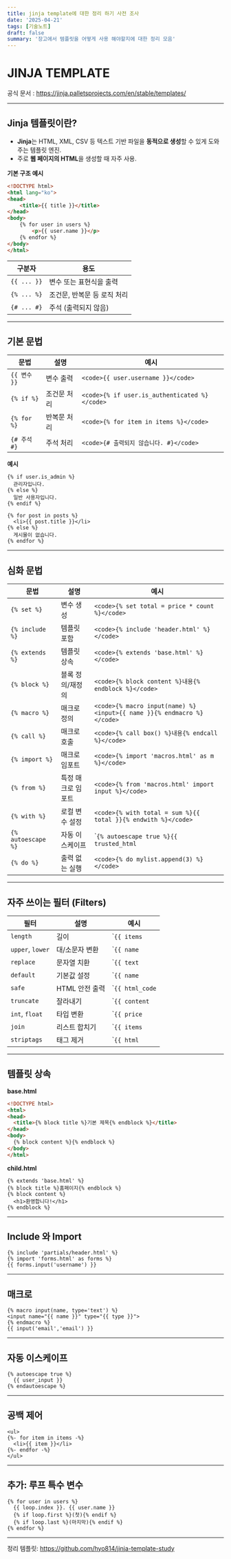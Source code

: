 ```yaml
---
title: jinja template에 대한 정리 하기 사전 조사
date: '2025-04-21'
tags: [기술노트]
draft: false
summary: '장고에서 템플릿을 어떻게 사용 해야할지에 대한 정리 모음'
---
```


# JINJA TEMPLATE

공식 문서 : https://jinja.palletsprojects.com/en/stable/templates/

---

## Jinja 템플릿이란?

- **Jinja**는 HTML, XML, CSV 등 텍스트 기반 파일을 **동적으로 생성**할 수 있게 도와주는 템플릿 엔진.
- 주로 **웹 페이지의 HTML**을 생성할 때 자주 사용.

**기본 구조 예시**

```html
<!DOCTYPE html>
<html lang="ko">
<head>
    <title>{{ title }}</title>
</head>
<body>
    {% for user in users %}
        <p>{{ user.name }}</p>
    {% endfor %}
</body>
</html>
```

| 구분자                  | 용도                         |
| ----------------------- | ---------------------------- |
| `{{ ... }}`             | 변수 또는 표현식을 출력      |
| `{% ... %}`             | 조건문, 반복문 등 로직 처리  |
| `{# ... #}`             | 주석 (출력되지 않음)         |

---

## **기본 문법**

| 문법           | 설명           | 예시                             |
| -------------- | -------------- | -------------------------------- |
| `{{ 변수 }}`   | 변수 출력      | `<code>{{ user.username }}</code>` |
| `{% if %}`     | 조건문 처리    | `<code>{% if user.is_authenticated %}</code>` |
| `{% for %}`    | 반복문 처리    | `<code>{% for item in items %}</code>` |
| `{# 주석 #}`   | 주석 처리      | `<code>{# 출력되지 않습니다. #}</code>` |

**예시**

```jinja
{% if user.is_admin %}
  관리자입니다.
{% else %}
  일반 사용자입니다.
{% endif %}
```

```jinja
{% for post in posts %}
  <li>{{ post.title }}</li>
{% else %}
  게시물이 없습니다.
{% endfor %}
```

---

## **심화 문법**

| 문법             | 설명               | 예시                                           |
| ---------------- | ------------------ | ---------------------------------------------- |
| `{% set %}`      | 변수 생성          | `<code>{% set total = price * count %}</code>` |
| `{% include %}`  | 템플릿 포함        | `<code>{% include 'header.html' %}</code>`     |
| `{% extends %}`  | 템플릿 상속        | `<code>{% extends 'base.html' %}</code>`       |
| `{% block %}`    | 블록 정의/재정의   | `<code>{% block content %}내용{% endblock %}</code>` |
| `{% macro %}`    | 매크로 정의        | `<code>{% macro input(name) %}<input>{{ name }}{% endmacro %}</code>` |
| `{% call %}`     | 매크로 호출        | `<code>{% call box() %}내용{% endcall %}</code>` |
| `{% import %}`   | 매크로 임포트      | `<code>{% import 'macros.html' as m %}</code>` |
| `{% from %}`     | 특정 매크로 임포트 | `<code>{% from 'macros.html' import input %}</code>` |
| `{% with %}`     | 로컬 변수 설정     | `<code>{% with total = sum %}{{ total }}{% endwith %}</code>` |
| `{% autoescape %}` | 자동 이스케이프  | `<code>{% autoescape true %}{{ trusted_html|safe }}{% endautoescape %}</code>` |
| `{% do %}`       | 출력 없는 실행     | `<code>{% do mylist.append(3) %}</code>`      |

---

## **자주 쓰이는 필터 (Filters)**

| 필터             | 설명               | 예시                               |
| ---------------- | ------------------ | ---------------------------------- |
| `length`         | 길이              | `<code>{{ items|length }}</code>`   |
| `upper`, `lower` | 대/소문자 변환    | `<code>{{ name|upper }}</code>`     |
| `replace`        | 문자열 치환        | `<code>{{ text|replace('old','new') }}</code>` |
| `default`        | 기본값 설정       | `<code>{{ name|default('이름 없음') }}</code>` |
| `safe`           | HTML 안전 출력    | `<code>{{ html_code|safe }}</code>`  |
| `truncate`       | 잘라내기          | `<code>{{ content|truncate(30) }}</code>` |
| `int`, `float`   | 타입 변환         | `<code>{{ price|float }}</code>`     |
| `join`           | 리스트 합치기     | `<code>{{ items|join(', ') }}</code>`|
| `striptags`      | 태그 제거         | `<code>{{ html|striptags }}</code>`  |

---

## **템플릿 상속**

**base.html**

```html
<!DOCTYPE html>
<html>
<head>
  <title>{% block title %}기본 제목{% endblock %}</title>
</head>
<body>
  {% block content %}{% endblock %}
</body>
</html>
```

**child.html**

```jinja
{% extends 'base.html' %}
{% block title %}홈페이지{% endblock %}
{% block content %}
  <h1>환영합니다!</h1>
{% endblock %}
```

---

## **Include 와 Import**

```jinja
{% include 'partials/header.html' %}
{% import 'forms.html' as forms %}
{{ forms.input('username') }}
```

---

## **매크로**

```jinja
{% macro input(name, type='text') %}
<input name="{{ name }}" type="{{ type }}">
{% endmacro %}
{{ input('email','email') }}
```

---

## **자동 이스케이프**

```jinja
{% autoescape true %}
  {{ user_input }}
{% endautoescape %}
```

---

## **공백 제어**

```jinja
<ul>
{%- for item in items -%}
  <li>{{ item }}</li>
{%- endfor -%}
</ul>
```

---

## **추가: 루프 특수 변수**

```jinja
{% for user in users %}
  {{ loop.index }}. {{ user.name }}
  {% if loop.first %}(첫){% endif %}
  {% if loop.last %}(마지막){% endif %}
{% endfor %}
```

---

정리 템플릿: https://github.com/hyo814/jinja-template-study